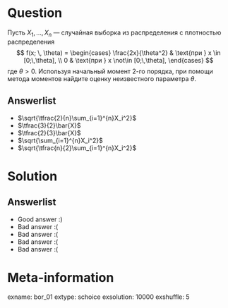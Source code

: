 Question
========

Пусть $X_1, \, \ldots, \, X_n$ — случайная выборка из распределения с плотностью распределения
$$
    f(x; \, \theta) = \begin{cases}
                          \frac{2x}{\theta^2} & \text{при } x \in [0;\,\theta], \\
                          0 & \text{при } x \not\in [0;\,\theta],
                      \end{cases}
$$
где $\theta > 0$. Используя начальный момент 2-го порядка, при помощи метода моментов найдите оценку неизвестного параметра $\theta$.


Answerlist
----------
*  $\sqrt{\tfrac{2}{n}\sum_{i=1}^{n}X_i^2}$
*  $\tfrac{3}{2}\bar{X}$
*  $\tfrac{2}{3}\bar{X}$
*  $\sqrt{\sum_{i=1}^{n}X_i^2}$
*  $\sqrt{\tfrac{n}{2}\sum_{i=1}^{n}X_i^2}$

Solution
========

Answerlist
----------
*  Good answer :)
*  Bad answer :(
*  Bad answer :(
*  Bad answer :(
*  Bad answer :(

Meta-information
================
exname: bor_01
extype: schoice
exsolution: 10000
exshuffle: 5
